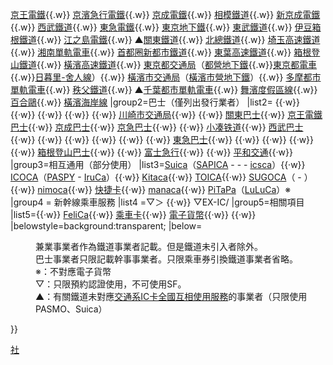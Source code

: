 {{Navbox
|name=PASMO
|state=collapsed
|style=text-align:left;
|titlestyle =background:#f99;
|groupstyle =background:#fcc;
|title=[[PASMO]]加盟業者
|group1 = 鐵道
|list1 = <!--50音順-->[[小田急電鐵]]{{.w}} [[京王電鐵]]{{.w}} [[京濱急行電鐵]]{{.w}} [[京成電鐵]]{{.w}} [[相模鐵道]]{{.w}} [[新京成電鐵]]{{.w}} [[西武鐵道]]{{.w}} [[東急電鐵]]{{.w}} [[東京地下鐵]]{{.w}} [[東武鐵道]]{{.w}} [[伊豆箱根鐵道]]{{.w}} [[江之島電鐵]]{{.w}} ▲[[關東鐵道]]{{.w}} [[北總鐵道]]{{.w}} [[埼玉高速鐵道]]{{.w}} [[湘南單軌電車]]{{.w}} [[首都圈新都市鐵道]]{{.w}} [[東葉高速鐵道]]{{.w}} [[箱根登山鐵道]]{{.w}} [[橫濱高速鐵道]]{{.w}} [[東京都交通局]]（[[都營地下鐵]]{{.w}}[[東京都電車]]{{.w}}[[日暮里-舍人線]]）{{.w}} [[橫濱市交通局]]（[[橫濱市營地下鐵]]）{{.w}} [[多摩都市單軌電車]]{{.w}} [[秩父鐵道]]{{.w}} ▲[[千葉都市單軌電車]]{{.w}} [[舞濱度假區線]]{{.w}} [[百合鷗 (鐵路公司)|百合鷗]]{{.w}} [[橫濱海岸線]]
|group2=巴士（僅列出發行業者）
|list2= {{link-ja|鷹巴士|イーグルバス}}{{·w}} {{link-ja|伊豆箱根巴士|伊豆箱根バス}}{{·w}} {{link-ja|江之電巴士|江ノ電バス}}{{·w}} {{link-ja|小田急巴士|小田急バス}}{{·w}} {{link-ja|神奈川中央交通|神奈川中央交通}}{{·w}} [[川崎市交通局]]{{·w}} {{link-ja|川崎鶴見臨港巴士|川崎鶴見臨港バス}}{{·w}} [[關東巴士]]{{·w}} [[京王電鐵巴士]]{{·w}} [[京成巴士]]{{·w}} [[京濱急行巴士|京急巴士]]{{·w}} {{link-ja|國際興業巴士|国際興業バス}}{{·w}} [[小凑铁道]]{{·w}} [[西武巴士]]{{·w}} {{link-ja|相鐵巴士|相鉄バス}}{{·w}} {{link-ja|立川巴士|立川バス}}{{·w}} {{link-ja|千葉交通|千葉交通}}{{·w}} {{link-ja|東海巴士|東海バス}}{{·w}} {{link-ja|東京機場交通|東京空港交通}}{{·w}} [[東急巴士]]{{·w}} {{link-ja|東武巴士|東武バス}}{{·w}} {{link-ja|朝日自動車|朝日自動車}}{{·w}} {{link-ja|東洋巴士|東洋バス}}{{·w}} {{link-ja|西東京巴士|西東京バス}}{{·w}} [[箱根登山巴士]]{{·w}} {{link-ja|日立自動車交通|日立自動車交通}}{{·w}} [[富士急行]]{{·w}} {{link-ja|船橋新京成巴士|船橋新京成バス}}{{·w}} [[平和交通 (千葉縣)|平和交通]]{{·w}} {{link-ja|山梨交通|山梨交通}}
|group3=相互通用（部分使用）
|list3=[[Suica]]（[[SAPICA]] - {{link-ja|Ryuto|りゅーと}} - {{link-ja|odeca|odeca}} - [[icsca]]）{{·w}} [[ICOCA]]（[[PASPY]] - [[IruCa]]）{{·w}} [[Kitaca]]{{·w}} [[TOICA]]{{·w}} [[SUGOCA]]（{{link-ja|熊本地域振興IC卡|熊本地域振興ICカード}} - {{link-ja|埃努塔斯T卡|エヌタスTカード}}）{{·w}} [[nimoca]]{{·w}} [[快捷卡]]{{·w}} [[manaca]]{{·w}} [[PiTaPa]]（[[LuLuCa]]）※
|group4 = 新幹線乘車服務
|list4 =▽{{link-ja|新幹線e車票|新幹線eチケット}}＞ {{link-ja|一碰即去新幹線|タッチでGo!新幹線}}{{·w}} ▽EX-IC/{{link-ja|Smart EX|スマートEX}}
|group5=相關項目
|list5={{link-ja|首都圈IC卡互相使用服務|首都圏ICカード相互利用サービス}}{{·w}} [[FeliCa]]{{·w}} [[乘車卡]]{{·w}} [[電子貨幣]]{{·w}} {{link-ja|Passnet|パスネット}}{{·w}} {{link-ja|巴士共通卡|バス共通カード}}
|belowstyle=background:transparent;
|below=
: 兼業事業者作為鐵道事業者記載。但是鐵道未引入者除外。
: 巴士事業者只限記載幹事事業者。只限乘車券引換鐵道事業者省略。
: ※：不對應電子貨幣
: ▽：只限預約認證使用，不可使用SF。
: ▲：有關鐵道未對應[[交通系IC卡全國互相使用服務]]的事業者（只限使用PASMO、Suica）
}}<noinclude>
[[Category:日本鐵路模板|社]]
</noinclude>